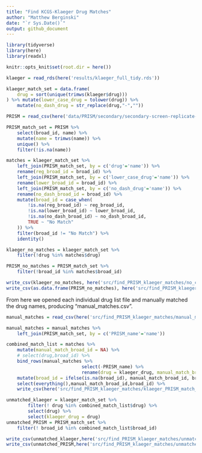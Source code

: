 ```yaml
---
title: "Find KCGS-Klaeger Drug Matches"
author: "Matthew Berginski"
date: "`r Sys.Date()`"
output: github_document
---
```


```r
library(tidyverse)
library(here)
library(readxl)

knitr::opts_knit$set(root.dir = here())
```

```r
klaeger = read_rds(here('results/klaeger_full_tidy.rds'))

klaeger_match_set = data.frame(
	drug = sort(unique(trimws(klaeger$drug)))
) %>% mutate(lower_case_drug = tolower(drug)) %>%
	mutate(no_dash_drug = str_replace(drug,"-",""))

PRISM = read_csv(here('data/PRISM/secondary/secondary-screen-replicate-treatment-info.csv'))

PRISM_match_set = PRISM %>%
	select(broad_id, name) %>%
	mutate(name = trimws(name)) %>%
	unique() %>%
	filter(!is.na(name))

matches = klaeger_match_set %>% 
	left_join(PRISM_match_set, by = c('drug'='name')) %>%
	rename(reg_broad_id = broad_id) %>%
	left_join(PRISM_match_set, by = c('lower_case_drug'='name')) %>%
	rename(lower_broad_id = broad_id) %>%
	left_join(PRISM_match_set, by = c('no_dash_drug'='name')) %>%
	rename(no_dash_broad_id = broad_id) %>%
	mutate(broad_id = case_when(
		!is.na(reg_broad_id) ~ reg_broad_id,
		!is.na(lower_broad_id) ~ lower_broad_id,
		!is.na(no_dash_broad_id) ~ no_dash_broad_id,
		TRUE ~ "No Match"
	)) %>%
	filter(broad_id != "No Match") %>%
	identity()

klaeger_no_matches = klaeger_match_set %>%
	filter(!drug %in% matches$drug)

PRISM_no_matches = PRISM_match_set %>%
	filter(!broad_id %in% matches$broad_id)

write_csv(klaeger_no_matches, here('src/find_PRISM_klaeger_matches/no_clear_match_klaeger_drug_list.csv'))
write_csv(as.data.frame(PRISM_no_matches), here('src/find_PRISM_klaeger_matches/no_clear_match_PRISM_drug_list.csv'))
```

From here we opened each individual drug list file and manually matched the drug names, producing "manual_matches.csv". 

```r
manual_matches = read_csv(here('src/find_PRISM_klaeger_matches/manual_matches.csv'))

manual_matches = manual_matches %>%
	left_join(PRISM_match_set, by = c('PRISM_name'='name'))

combined_match_list = matches %>%
	mutate(manual_match_broad_id = NA) %>%
	# select(drug,broad_id) %>%
	bind_rows(manual_matches %>%
							select(-PRISM_name) %>%
							rename(drug = klaeger_drug, manual_match_broad_id = broad_id)) %>%
	mutate(broad_id = ifelse(is.na(broad_id), manual_match_broad_id, broad_id)) %>%
	select(everything(),manual_match_broad_id,broad_id) %>%
	write_csv(here('src/find_PRISM_klaeger_matches/klaeger_PRISM_match_list.csv'))

unmatched_klaeger = klaeger_match_set %>% 
		filter(! drug %in% combined_match_list$drug) %>% 
		select(drug) %>% 
		select(klaeger_drug = drug)
unmatched_PRISM = PRISM_match_set %>%
	filter(! broad_id %in% combined_match_list$broad_id)

write_csv(unmatched_klaeger,here('src/find_PRISM_klaeger_matches/unmatched_klaeger.csv'))
write_csv(unmatched_PRISM,here('src/find_PRISM_klaeger_matches/unmatched_PRISM.csv'))
```